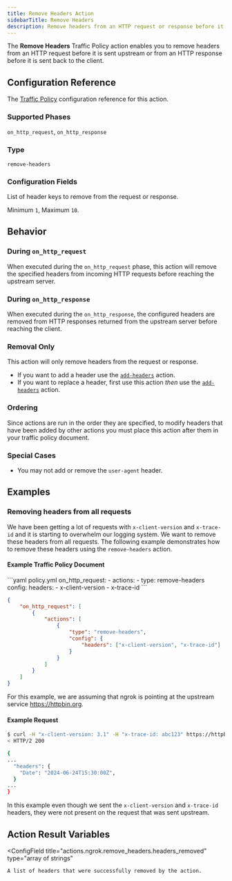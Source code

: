 ```yaml
---
title: Remove Headers Action
sidebarTitle: Remove Headers
description: Remove headers from an HTTP request or response before it is delivered upstream or back to the client.
---
```




The **Remove Headers** Traffic Policy action enables you to remove headers from
an HTTP request before it is sent upstream or from an HTTP response before it is
sent back to the client.

## Configuration Reference

The [Traffic Policy](/traffic-policy/) configuration
reference for this action.

### Supported Phases

`on_http_request`, `on_http_response`

### Type

`remove-headers`

### Configuration Fields

<ConfigField title="headers" type="array of strings" required={true}>
  List of header keys to remove from the request or response.

Minimum <code>1</code>, Maximum <code>10</code>.

</ConfigField>

## Behavior

### During `on_http_request`

When executed during the `on_http_request` phase, this action will remove the specified headers from incoming HTTP requests before reaching the upstream server.

### During `on_http_response`

When executed during the `on_http_response`, the configured headers are removed from HTTP responses returned from the upstream server before reaching the client.

### Removal Only

This action will only remove headers from the request or response.

- If you want to add a header use the [`add-headers`](/traffic-policy/actions/add-headers) action.
- If you want to replace a header, first use this action _then_ use the [`add-headers`](/traffic-policy/actions/add-headers) action.

### Ordering

Since actions are run in the order they are specified, to modify headers that have been added by other actions you must place this action
after them in your traffic policy document.

### Special Cases

- You may not add or remove the `user-agent` header.

## Examples

### Removing headers from all requests

We have been getting a lot of requests with `x-client-version` and `x-trace-id`
and it is starting to overwhelm our logging system. We want to remove these headers
from all requests. The following example demonstrates how to remove these headers
using the `remove-headers` action.

#### Example Traffic Policy Document

<CodeGroup>
```yaml policy.yml
on_http_request:
  - actions:
      - type: remove-headers
        config:
          headers:
            - x-client-version
            - x-trace-id
```

```json policy.json
{
	"on_http_request": [
		{
			"actions": [
				{
					"type": "remove-headers",
					"config": {
						"headers": ["x-client-version", "x-trace-id"]
					}
				}
			]
		}
	]
}
```

</CodeGroup>

For this example, we are assuming that ngrok is pointing at the upstream service
https://httpbin.org.

#### Example Request

```bash
$ curl -H "x-client-version: 3.1" -H "x-trace-id: abc123" https://httpbin.ngrok.app/get
< HTTP/2 200

{
...
  "headers": {
    "Date": "2024-06-24T15:30:00Z",
  }
...
}
```

In this example even though we sent the `x-client-version` and `x-trace-id` headers,
they were not present on the request that was sent upstream.

## Action Result Variables

<ActionVariablesDescription />

<ConfigField
	title="actions.ngrok.remove_headers.headers_removed"
	type="array of strings"
>
	A list of headers that were successfully removed by the action.
</ConfigField>

